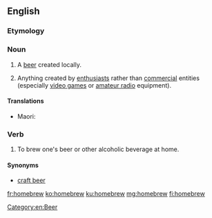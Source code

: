 ==English==
{{wikipedia}}
===Etymology===
{{compound|home|brew|lang=en}}

===Noun===
{{en-noun}}

# A [[beer]] created locally.
# {{context|informal|lang=en}} Anything created by [[enthusiast]]s rather than [[commercial]] entities (especially [[video game]]s or [[amateur radio]] equipment).

====Translations====
{{trans-top|a beer created by enthusiasts rather than commercially}}
{{trans-mid}}
* Maori: {{t|mi|paikaka}}
{{trans-bottom}}

===Verb===
{{en-verb}}

# To brew one's beer or other alcoholic beverage at home.

====Synonyms====
* [[craft beer]]

[[Category:en:Beer]]

[[fr:homebrew]]
[[ko:homebrew]]
[[ku:homebrew]]
[[mg:homebrew]]
[[fi:homebrew]]